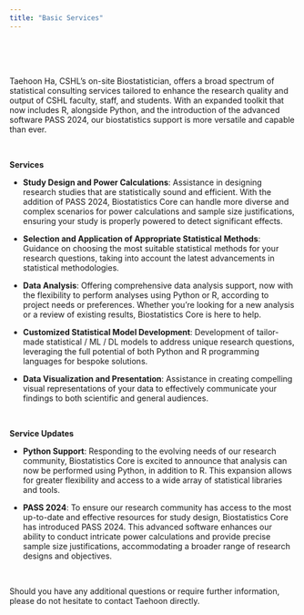 ```yaml
---
title: "Basic Services"
---
```


<br><br><br>

<link rel="stylesheet" href="styles.css" type="text/css">
<link rel="stylesheet" href="site_libs/academicons-1.9.1/css/academicons.min.css"/>

Taehoon Ha, CSHL’s on-site Biostatistician, offers a broad spectrum of statistical consulting services tailored to enhance the research quality and output of CSHL faculty, staff, and students. With an expanded toolkit that now includes R, alongside Python, and the introduction of the advanced software PASS 2024, our biostatistics support is more versatile and capable than ever.

<br>

**Services**

+ **Study Design and Power Calculations**: Assistance in designing research studies that are statistically sound and efficient. With the addition of PASS 2024, Biostatistics Core can handle more diverse and complex scenarios for power calculations and sample size justifications, ensuring your study is properly powered to detect significant effects.

+ **Selection and Application of Appropriate Statistical Methods**: Guidance on choosing the most suitable statistical methods for your research questions, taking into account the latest advancements in statistical methodologies.

+ **Data Analysis**: Offering comprehensive data analysis support, now with the flexibility to perform analyses using Python or R, according to project needs or preferences. Whether you’re looking for a new analysis or a review of existing results, Biostatistics Core is here to help.

+ **Customized Statistical Model Development**: Development of tailor-made statistical / ML / DL models to address unique research questions, leveraging the full potential of both Python and R programming languages for bespoke solutions.

+ **Data Visualization and Presentation**: Assistance in creating compelling visual representations of your data to effectively communicate your findings to both scientific and general audiences.

<br>

**Service Updates**

+ **Python Support**: Responding to the evolving needs of our research community, Biostatistics Core is excited to announce that analysis can now be performed using Python, in addition to R. This expansion allows for greater flexibility and access to a wide array of statistical libraries and tools.

+ **PASS 2024**: To ensure our research community has access to the most up-to-date and effective resources for study design, Biostatistics Core has introduced PASS 2024. This advanced software enhances our ability to conduct intricate power calculations and provide precise sample size justifications, accommodating a broader range of research designs and objectives.

<br>

Should you have any additional questions or require further information, please do not hesitate to contact Taehoon directly.